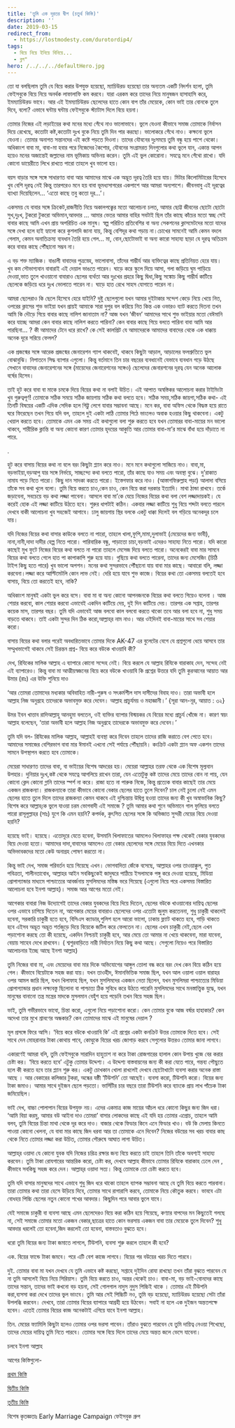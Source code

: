 ```yaml
---
title: 'তুমি এক দূরতর দ্বীপ (চতুর্থ কিস্তি)'
description: ''
date: 2019-03-15
redirect_from:
  - https://lostmodesty.com/durotordip4/
tags:
  - বিয়ে নিয়ে ইনিয়ে বিনিয়ে...
  - ব্লগ"
hero: /../../../defaultHero.jpg
---
```


তো যা বলছিলাম তুমি যে বিয়ে করার উপযুক্ত হয়েছো, ম্যাচিউরড হয়েছো তার অন্যতম একটি নিদর্শন হলো, তুমি ফেইসবুকে বিয়ে নিয়ে অনর্থক লাফালাফি কম করবে। যারা এরকম করে তাদের নিয়ে মানুষজন হাসাহাসি করে, ইমম্যাচিউরড ভাবে। আর এই ইমম্যাচিউরড ছেলেদের হাতে কোন বাপ তাঁর মেয়েকে, কোন ভাই তার বোনকে তুলে দিবে, বলো? এভাবে ঘন্টায় ঘন্টায় ফেইসবুকে স্ট্যাটাস দিলে বিয়ে হয়না।

তোমার নিজের এই লড়াইয়ের কথা মনের মধ্যে গেঁথে নাও ভালোভাবে। ভুলে যেওনা কীভাবে সমাজ তোমাকে নির্বাসন দিয়ে রেখেছে, কতোটা কষ্ট,কতোটা দুঃখ বুকে নিয়ে তুমি দিন পার করছো। ভালোকরে গেঁথে নাও। কক্ষনো ভুলে যেওনা। তোমার অনাগত সন্তানদের এই কষ্টে পড়তে দিওনা। তাদের যৌবনের দুঃসময়ে তুমি বন্ধু হয়ে পাশে থেকো। অধিকাংশ বাবা মা, বাবা-মা হবার পরে নিজেদের কৈশোর, যৌবনের সংগ্রামরত দিনগুলোর কথা ভুলে যান, একান্ত আপন হয়েও মনের অজান্তেই জল্লাদের নাম ভূমিকায় অভিনয় করেন। তুমি এই ভুল কোরোনা। সযত্নে মনে গেঁথো রাখো। যদি কোনো ডায়েরীতে লিখে রাখতে পারো তাহলে খুব ভালো হয়।

বয়স বাড়ার সঙ্গে সঙ্গে সাধারণত বাবা আর আমাদের মাঝে এক অদ্ভূত দূরত্ব তৈরি হয়ে যায়। মিটার কিলোমিটারের হিসেবে খুব বেশি দূরত্ব নেই কিন্তু তারপরেও মনে হয় বাবা ভূমধ্যসাগরের একপাশে আর আমরা অন্যপাশে। জীবনবাবু এই দূরত্বের ব্যাখ্যা দিয়েছিলেন... ‘এতো কাছে তবু কতো দূর...’।

একসময় যে বাবার সঙ্গে ক্রিকেট,রাজনীতি নিয়ে অকালপক্ক্বের মতো আলোচনা চলত, আমার ছোট্ট জীবনের ছোটো ছোটো সুখ,দুঃখ, টুকরো টুকরো অভিমান,আবদার ... আমার ভেতর আমার বাহির সবটাই ছিল তাঁর কাছে কাঁচের মতো স্বচ্ছ সেই বাবার কাছে আমি এখন প্রায় অপরিচিত এক মানুষ। স্বল্প পরিচিত প্রতিবেশির বা অন্য সেকশনের ক্লাসমেটদের মতো যাদের সঙ্গে দেখা হলে হাই হ্যালো করে কুশলাদি জানা যায়, কিন্তু বেশিদূর কথা গড়ায় না।চোখের সামনেই আমি কেমন বদলে গেলাম, কেমন অনাতিক্রম্য ব্যবধান তৈরি হয়ে গেল... মা, বোন,ছোটোভাই বা অন্য কারো সাহায্য ছাড়া যে দূরত্ব অতিক্রম করে বাবার কাছে পৌঁছানো সম্ভব না।

এ বড় শক্ত ম্যাজিক। বাঙালী বাবাদের পুত্রস্নেহ, ভালোবাসা, তাঁদের গাম্ভীর্য আর ব্যক্তিত্বের কাছে প্রতিনিয়ত হেরে যায়। খুব কম সৌভাগ্যবান বাবারাই এই দেয়াল ভাঙতে পারেন। ঘাড়ে করে স্কুলে দিয়ে আসা, গলা জড়িয়ে ঘুম পাড়িয়ে দেওয়া,ভাত তুলে খাওয়ানো বাবারাও ছেলের ব্যর্থতা আর দুঃখের প্রহরে কিছু দ্বিধা,কিছু সঙ্কোচ কিছু গাম্ভীর্য কাটিয়ে ছেলেকে জড়িয়ে ধরে দুঃখ ভোলাতে পারেন না। ঘাড়ে হাত রেখে সাহস যোগাতে পারেন না।

আমরা ছেলেরাও কি ছেলে হিসেবে হেরে যাইনি? দুষ্টু ছেলেগুলো যখন আমার দুইটাকার সন্দেশ কেড়ে নিয়ে খেয়ে নিত, ওপরের ক্লাসের শুভ ভাইয়া যখন প্রায়ই আমাকে সারা দুপুর বল করিয়ে নিত কিন্ত এক ওভারও ব্যাট করতে দিতনা তখন আমি কি দৌড়ে গিয়ে বাবার কাছে নালিশ জানাতাম না? আজ যখন ‘জীবন’ আমাদের সাথে শুভ ভাইয়ার মতো বেঈমানি করে যাচ্ছে আমরা কেন বাবার কাছে নালিশ করতে পারিনা? কেন বাবার কাছে গিয়ে বলতে পারিনা বাবা আমি আর পারছিনা... ? কী আমাদের টেনে ধরে রাখে? কে সেই কালপ্রিট যে আমাদেরকে আমাদের বাবাদের থেকে এক ধাক্কায় অনেক দূরে সরিয়ে ফেলল?

এক প্রজন্মের সঙ্গে আরেক প্রজন্মের জেনারেশন গ্যাপ থাকবেই, থাকবে কিছুটা আড়াল, আড়ালের ফলশ্রুতিতে ভুল বোঝাবুঝি। নিপাতনে সিদ্ধ ব্যাপার এগুলো। কিন্তু বর্তমানে তিন চার বছরের ব্যবধানেই যেভাবে ব্যবধান গড়ে উঠছে সেখানে বাবাদের জেনারেশনের সঙ্গে (মায়েদের জেনারেশনের সঙ্গেও) ছেলেদের জেনারশনের দূরত্ব যেন অনেক আলোক বর্ষের হিসেব।

তাই হুট করে বাবা বা মাকে চমকে দিয়ে বিয়ের কথা না বলাই উচিত। এই আপাত অস্বস্তিকর আলোচনা করার টাইমিংটা খুব গুরুত্বপূর্ণ! তোমাকে সঠিক সময়ে সঠিক জায়গায় সঠিক কথা বলতে হবে। সঠিক সময়,সঠিক জায়গা,সঠিক কথা- এই তিনটি বিষয়ের একটি এদিক সেদিক হলে গিট্টু লেগে যাবার সম্ভাবনা আছে। মনে কর, বাবা অফিস থেকে বিদ্ধস্ত হয়ে রাতে ঘরে ফিরেছেন তখন গিয়ে যদি বল, তাহলে দুই একটা লাঠি তোমার পিঠে ভাংলেও অবাক হওয়ার কিছু থাকবেনা। একটু খেয়াল করতে হবে। তোমাকে এমন এক সময় এই কথাগুলো বলা শুরু করতে হবে যখন তোমারর বাবা-মায়ের মন ভালো থাকবে, শারীরিক ক্লান্তি বা অন্য কোনো কারণ তোমার হৃদয়ের আকুতি আর তোমার বাবা-মা’র মাঝে বাঁধা হয়ে দাঁড়াতে না পারে.

.

হুট করে বাসায় বিয়ের কথা না বলে বরং কিছুটা প্ল্যান করে নাও। মনে মনে কথাগুলো সাজিয়ে নাও। বাবা,মা, বড়ভাইয়া,বড়আপু যার সঙ্গে নির্ভয়ে, সাচ্ছন্দ্যে কথা বলতে পারো, তাঁর কাছে যাও সময় এবং অবস্থা বুঝে। দু’রাকাত নামায পড়ে নিতে পারো। কিছু দান সাদকা করতে পারো। ইস্তেগফার করে নাও। (আস্তাগফিরুল্লাহ পড়া) আলাদা বসিয়ে তাঁকে সব কথা খুলে বলো। তুমি বিয়ে করতে চাও,কেন চাও, কেন বিয়ে করা দরকার ইত্যাদি। মাথা ঠান্ডা রাখবে। তর্কে জড়াবেনা, সবচেয়ে বড় কথা লজ্জা পাবেনা। আসলে বাবা মা’কে যেয়ে নিজের বিয়ের কথা বলা বেশ লজ্জাদায়কই। যে করেই হোক এই লজ্জা কাটিয়ে উঠতে হবে। শুরুর ধাপটাই কঠিন। একবার লজ্জা কাটিয়ে শুধু বিয়ে শব্দটা বলতে পারলে দেখবে বাকী আলোচনা খুব সহজেই আগাবে। ঢালু জায়গায় স্থির বলকে একটু ধাক্কা দিলেই বল গড়িয়ে অনেকদূর চলে যায়।

যদি নিজের বিয়ের কথা বাসার কাউকে বলতে না পারো, তাহলে খালা,ফুপি,মামা,দুলাভাই (মেয়েদের জন্য ভাবী), নানা,নানী,দাদা দাদীর হেল্প নিতে পারো। পারিবারিক বন্ধু, পাড়াতো চাচা,বড়ভাই এদেরও সাহায্য নিতে পারো। যদি কারো কাছেই মুখ ফুটে নিজের বিয়ের কথা বলতে না পারো তাহলে মেসেজ দিয়ে বলতে পারো। অনেকেরই বাবা মার সামনে বিয়ের কথা বলতে গেলে হাত পা কাপাকাপি শুরু হয়ে যায়। গুছিয়ে কথা বলতে পারেনা, তাদের জন্য মেসেজিং (চিঠি টাইপ কিছু হতে পারে) খুব ভালো অপশন। মনের কথা সুন্দরভাবে পৌঁছানো যায় বাবা মার কাছে। আবারো বলি, লজ্জা করবেনা।লজ্জা করে আল্টিমেটলি কোন লাভ নেই। দেরি হয়ে যাবে শুভ কাজে। বিয়ের কথা তো একসময় বলতেই হবে বাসায়, বিয়ে তো করতেই হবে, নাকি?

অধিকাংশ মানুষই একটা ভুল করে বসে। বাবা মা বা অন্য কোনো আপনজনকে বিয়ের কথা বলতে গিয়েও বলেনা । আজ শেয়ার করবো, কাল শেয়ার করবো এভাবেই একদিন কাটিয়ে দেয়, দুই দিন কাটিয়ে দেয়। তারপর এক সপ্তাহ, তারপর কয়েক মাস, তারপর বছর। তুমি যদি এভাবেই আজ বলবো কাল বলবো করতে থাকো তবে আর বলা হবে না, শুধু সময় বাড়তে থাকবে। তাই একটা সুন্দর দিন ঠিক করো,আল্লাহ্‌র নাম নাও। আর ওইদিনই বাবা-মায়ের সাথে সব শেয়ার করো।

বাসায় বিয়ের কথা বলার পরেই অবধারিতভাবে তোমার দিকে AK-47 এর বুলেটের বেগে যে প্রশ্নগুলো ধেয়ে আসবে তার সম্মুখভাগেই থাকবে সেই চিরন্তন প্রশ্ন- বিয়ে করে বউকে খাওয়াবি কী?

দেখ, রিযিকের মালিক আল্লাহ এ ব্যাপারে কোনো সন্দেহ নেই। বিয়ে করলে যে আল্লাহ রিযিকে বারাকাহ দেন, সন্দেহ নেই এই ব্যাপারেও। কিন্তু বাবা মা আত্মীয়স্বজনের বিয়ে করে বউকে খাওয়াবি কি প্রশ্নের উত্তরে যদি তুমি কুরআনের আয়াত আর উমার (রাঃ) এর উক্তি শুনিয়ে দাও

‘আর তোমরা তোমাদের মধ্যকার অবিবাহিত নারী-পুরুষ ও সৎকর্মশীল দাস দাসীদের বিবাহ দাও। তারা অভাবী হলে আল্লাহ নিজ অনুগ্রহে তাদেরকে অভাবমুক্ত করে দেবেন। আল্লাহ প্রাচুর্যময় ও মহাজ্ঞানী।’ \{সূরা আন-নূর, আয়াত : ৩২\}

উমর ইবন খাত্তাব রাদিআল্লাহু আনহুমা বলতেন, ওই ব্যক্তির ব্যাপার বিস্ময়কর যে বিয়ের মধ্যে প্রাচুর্য খোঁজে না। কারণ স্বয়ং আল্লাহ বলেছেন, ‘তারা অভাবী হলে আল্লাহ নিজ অনুগ্রহে তাদেরকে অভাবমুক্ত করে দেবেন।’

তুমি যদি বল- রিযিকের মালিক আল্লাহ, আল্লাহই ব্যবস্থা করে দিবেন তাহলে তাদের রাজি করাতে বেগ পেতে হবে। আমাদের সমাজের বেশিরভাগ বাবা মার ঈমানই এখনো সেই পর্যায়ে পৌঁছায়নি। কংক্রিট একটা প্ল্যান অফ একশন তাদের সামনে উপস্থাপন করতে হবে তোমাকে।

মেয়েরা সাধারণত তাদের বাবা, বা ভাইয়ের বিশেষ আদরের হয়। মেয়েরা আল্লাহর তরফ থেকে এক বিশেষ মূল্যবান উপহার। দুনিয়ার দুঃখ,কষ্ট থেকে সযত্নে আগলিয়ে রাখেন তারা, যেন এতোটুকু কষ্ট তাদের মেয়ে তাদের বোন না পায়, যেন কোনো ক্লেদ কোনো গ্লানি তাদের স্পর্শ না করে। রাজা হতে না পারুক নিজে, কিন্তু প্রত্যেক বাবার কাছেই তার মেয়ে একজন রাজকন্যা। রাজকন্যাকে তারা কীভাবে কোনো বেকার ছেলের হাতে তুলে দিবেন? চাল নেই চুলো নেই এমন ছেলের হাতে তুলে দিলে তাদের রাজকন্যা কেমন থাকবে এই দুশ্চিন্তায় উদ্বিগ্ন হওয়া তাদের জন্য কী খুব অস্বাভাবিক কিছু? বিশেষ করে আল্লাহ্‌কে ভুলে যাওয়া চরম ভোগবাদী এই সমাজে ? তুমি আমার কথা শুনে অভিমানে গাল ফুলিয়ে বলতে পারো রাসূলুল্লাহর (সাঃ) যুগে কি এমন হয়নি? কপর্দক, কুৎসিত ছেলের সঙ্গে কি অভিজাত সুন্দরী মেয়ের বিয়ে দেওয়া হয়নি?

হয়েছে ভাই। হয়েছে। এতোদূরে যেতে হবেনা, উসমানি খিলাফাতের আমলেও খিলাফাহর পক্ষ থেকেই বেকার যুবকদের বিয়ে দেওয়া হতো। আমাদের দাদা,বাবাদের আমলেও তো বেকার ছেলেদের সঙ্গে মেয়ের বিয়ে দিতে এখনকার অভিভাবকদের মতো কেউ অনাগ্রহ পোষণ করতো না।

কিন্তু ভাই দেখ, সমাজ পরিবর্তন হয়ে গিয়েছে এখন। ভোগবাদিতা জেঁকে বসেছে, আল্লাহর ওপর তাওয়াক্কুল, পুত পবিত্রতা, শালীনতাবোধ, আল্লাহর আইন সবকিছুকেই জাদুঘরে পাঠিয়ে ইসলামকে পঙ্গু করে দেওয়া হয়েছে, মিডিয়া প্রোপাগ্যান্ডার মাধ্যমে পাশ্চাত্যের আবর্জনায় মুসলিমদের মস্তিষ্ক ভরে গিয়েছে (এগুলো নিয়ে পরে একসময় বিস্তারিত আলোচনা হবে ইনশা আল্লাহ)। সমাজ আর আগের মতো নেই।

আগেকার বাবারা নিজ উদ্যোগেই তাদের বেকার যুবকদের বিয়ে দিয়ে দিতেন, ছেলের বউকে খাওয়ানোর দায়িত্ব ছেলের ওপর এভাবে চাপিয়ে দিতেন না, আগেকার মেয়ের বাবারাও ছেলেদের ওপর এতোটা জুলুম করতেননা, শুধু চাকুরী থাকলেই হবেনা, সরকারি চাকুরী হতে হবে, বিসিএস ক্যাডার,পুলিশ হলে আরো ভালো, ঢাকায় ফ্ল্যাট থাকতে হবে, গাড়ি থাকতে হবে এইসব অদ্ভূত অদ্ভূত শর্তজুড়ে দিয়ে বিয়েকে জটিল করে ফেলতেন না। ছেলের এখন চাকুরী নেই,ছেলে এখন পড়াশোনা করছে তো কী হয়েছে, একদিন নিশ্চয়ই চাকুরী হবে, আর মেয়ে তো আমার না খেয়ে থাকবেনা, মারা যাবেনা, বেয়ায় সাহেব দেখে রাখবেন। ( শ্বশুরবাড়িতে নারী নির্যাতন নিয়ে কিছু কথা আছে। সেগুলো নিয়েও পরে বিস্তারিত আলোচনার ইচ্ছে আছে ইনশা আল্লাহ)

তুমি নিজের বাবা মা, এবং মেয়েদের বাবা মার দিকে অভিযোগের আঙ্গুল তোলা বন্ধ করে বরং দেখ কেন বিয়ে কঠিন হয়ে গেল। কীভাবে বিয়েটাকে সহজ করা যায়। যখন তাওহীদ, ঈমানভিত্তিক সমাজ ছিল, যখন আল ওয়ালা ওয়াল বারাহর ওপর আমল জারি ছিল, যখন খিলাফাহ ছিল, যখন মুসলিমদের একজন নেতা ছিলেন, যখন মুসলিমরা পাশ্চাত্যের মিডিয়া প্রোপাগ্যান্ডার প্রধান লক্ষ্যবস্তু ছিলোনা বা পাশ্চাত্য ঠিক সুবিধে করে উঠতে পারেনি মুসলিমদের সাথে মনস্তাত্ত্বিক যুদ্ধে, যখন মানুষের বানানো তন্ত্র মন্ত্রের মাদকে মুসলমান বেহুঁশ হয়ে পড়েনি তখন বিয়ে সহজ ছিল।

ভাই, তুমি গভীরভাবে ভাবো, চিন্তা করো, এগুলো নিয়ে পড়াশোনা করো। কেন তোমার বুকে আজ বর্ষার হাহাকার? কেন অদেখা তার মুখে শ্রাবণের অন্ধকার? কেন তোমাদের মাঝে এই মানুষের দেয়াল ?

মূল প্রসঙ্গে ফিরে আসি। ‘বিয়ে করে বউকে খাওয়াবি কি’ এই প্রশ্নের একটা কনক্রিট উত্তর তোমাকে দিতে হবে। সেই সাথে দেন মোহরানার টাকা কোথায় পাবে, কোত্থুকে বিয়ের খরচ জোগাড় করবে সেগুলোর উত্তরও তোমার জানা লাগবে।

একারণেই আমরা বলি, তুমি ফেইসবুকে সারাদিন হাহুতাশ না করে টাকা রোজগারের হালাল কোন উপায় খুজে বের করার চেষ্টা কর। ‘বিয়ে করতে হবে’ এটুকু তোমার উদ্দেশ্য। এ উদ্দেশ্য বাস্তবায়নের জন্য কী করা যেতে পারে, গন্তব্য পৌছুতে হলে কী করতে হবে তার প্ল্যান শুরু কর। একটু চোখকান খোলা রাখলেই দেখবে ছোটোখাটো ব্যবসা করার অনেক রাস্তা আছে । আর বেকারের কলিজার টুকরা, অন্ধের যষ্ঠী ‘টিউশনি’ তো আছেই। ব্যবসা করো, টিউশনি করো। বিয়ের জন্য টাকা জমাও। আমার সাথে দুইজন ছেলে পড়তো। ভার্সিটির চার বছরে তারা টিউশনি করে ব্যাংকে প্রায় লাখ পাঁচেক টাকা জমিয়েছিল।

ভাই দেখ, বাচ্চা পোলাপান বিয়ের উপযুক্ত নয়। এদের একমাত্র কাজ মায়ের আঁচল ধরে কোনো কিছুর জন্য জিদ ধরা। ‘আমি বিয়া করমু, আমার বউ আইনা দাও তোমরা’ বাসার লোকদের কাছে এই যদি হয় তোমার এপ্রোচ, তাহলে আমি বলব, তুমি বিয়ের চিন্তা মাথা থেকে দূর করে দাও। বাজার থেকে ফিডার কিনে এনে ফিডার খাও। বউ কি মেলায় কিনতে পাওয়া কোনো খেলনা, যে বাবা মার কাছে জিদ ধরবা আর তা তোমাকে এনে দিবেন? নিজের বউয়ের সব খরচ বাবার কাছ থেকে নিতে তোমার লজ্জা করা উচিত, তোমার পৌরুষে আঘাত লাগা উচিত।

আল্লাহ্‌র ওয়াদা যে কোনো যুবক যদি নিজের চরিত্র রক্ষার জন্য বিয়ে করতে চাই তাহলে তিনি তাঁকে অবশ্যই সাহায্য করবেন। তুমি টাকা রোযগারের আন্তরিক করো, চেষ্টা কর, দেখবে আল্লাহ কীভাবে তোমার রিযিকে বারাকাহ ঢেলে দেন , কীভাবে সবকিছু সহজ করে দেন। আল্লাহ্‌র ওয়াদা সত্য। কিন্তু তোমাকে তো চেষ্টা করতে হবে।

তুমি যদি বাসার মানুষদের সাথে এভাবে শুধু জিদ ধরে থাকো তাহলে ব্যাপক সম্ভাবনা আছে যে তুমি বিয়ে করতে পারবানা। তারা তোমার কথা তারা হেসে উড়িয়ে দিবে, তোমার সাথে রাগারাগি করবে, তোমাকে নিয়ে কৌতুক করবে। ভাববে এটা বোধহয় পিচ্চি ছেলের নতুন কোনো শখের আবদার। কিছুদিন পরে আবার ভুলে যাবে।

যেই সমাজে চাকুরী বা ব্যবসা আছে এমন ছেলেদেরও বিয়ে করা কঠিন হয়ে গিয়েছে, কণ্যার বাপদের মন কিছুতেই গলছে না, সেই সমাজে তোমার মতো একজন বেকার,ছাত্রের হাতে কোন ভরসায় একজন বাবা তার মেয়েকে তুলে দিবেন? শুধু আবদার ধরলেই তো হবেনা,জিদ করলেই তো হবেনা, বাস্তবতাও বুঝতে হবে।

ধরো তুমি বিয়ের জন্য টাকা জমাতে লাগলে, টিউশনি, ব্যবসা শুরু করলে তাহলে কী হবে?

এক. বিয়ের ফান্ডে টাকা জমবে। পরে এটি বেশ কাজে লাগবে। বিয়ের পর বউয়ের খরচ দিতে পারবে।

দুই. তোমার বাবা মা যখন দেখবে যে তুমি এভাবে কষ্ট করছো, সপ্তাহে দুইদিন রোযা রাখছো তখন তাঁরা বুঝতে পারবেন যে না তুমি আসলেই বিয়ে নিয়ে সিরিয়াস। তুমি বিয়ে করতে চাও, অন্তর থেকেই চাও। বাবা-মা, বড় ভাই-বোনদের কাছে তাদের সন্তান, তাদের ভাই কখনো বড় হয়না, সেই গোলগাল নাদুস নুদুস পিচ্চিই থাকে । তোমার এই টিউশনি করা,ব্যসসা করা দেখে তাদের ভুল ভাংবে। তুমি আর সেই পিচ্চিটি নও, তুমি বড় হয়েছো, ম্যাচিউরড হয়েছো সেটা তাঁরা উপলব্ধি করবেন। দেখবে, তারা তোমার বিয়ের ব্যাপারে আগ্রহী হয়ে উঠবেন। সবাই না হলে এক দুইজন অন্ততপক্ষে হবেন। এতেই তোমার বিয়ের কাজ অনেকটাই এগিয়ে যাবে ইনশা আল্লাহ।

তিন. মেয়ের ফ্যামিলি কিছুটা হলেও তোমার ওপর ভরসা পাবেন। তাঁরাও বুঝতে পারবেন যে তুমি দায়িত্ব নেওয়া শিখেছো, তাদের মেয়ের দায়িত্ব তুমি নিতে পারবে। তোমার সঙ্গে বিয়ে দিলে তাদের মেয়ে অন্তত জলে ভেসে যাবেনা।

চলবে ইনশা আল্লাহ

আগের কিস্তিগুলো-

[প্রথম কিস্তি](https://lostmodesty.com/2019/02/তুমি_এক_দূরতর_দ্বীপ-প্রথম/)

[দ্বিতীয় কিস্তি](https://cms.lostmodesty.com/2019/02/তুমি-এক-দূরতর-দ্বীপ-দ্বিত/)

[তৃতীয় কিস্তি](https://cms.lostmodesty.com/2019/03/durotordip3/)

বিশেষ কৃতজ্ঞতাঃ Early Marriage Campaign ফেইসবুক গ্রুপ
